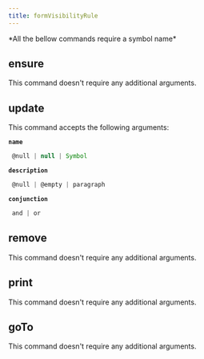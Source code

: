 ```yaml
---
title: formVisibilityRule
---
```



  <Callout type="error" emoji="">
   *All the bellow commands require a symbol name*
  </Callout>

## ensure

This command doesn't require any additional arguments.


## update

This command accepts the following arguments:

**`name`**
```js filename="type"
 @null | null | Symbol
```
**`description`**
```js filename="type"
 @null | @empty | paragraph
```
**`conjunction`**
```js filename="type"
 and | or
```

## remove

This command doesn't require any additional arguments.


## print

This command doesn't require any additional arguments.


## goTo


This command doesn't require any additional arguments.

